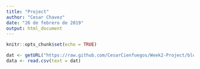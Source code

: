 ```yaml
---
title: "Project"
author: "Cesar Chavez"
date: "26 de febrero de 2019"
output: html_document
---
```


```r
knitr::opts_chunk$set(echo = TRUE)
```

```r
dat <- getURL("https://raw.github.com/CesarCienfuegos/Week2-Project/blob/master/activity.csv", header = TRUE)
data <- read.csv(text = dat)
```
